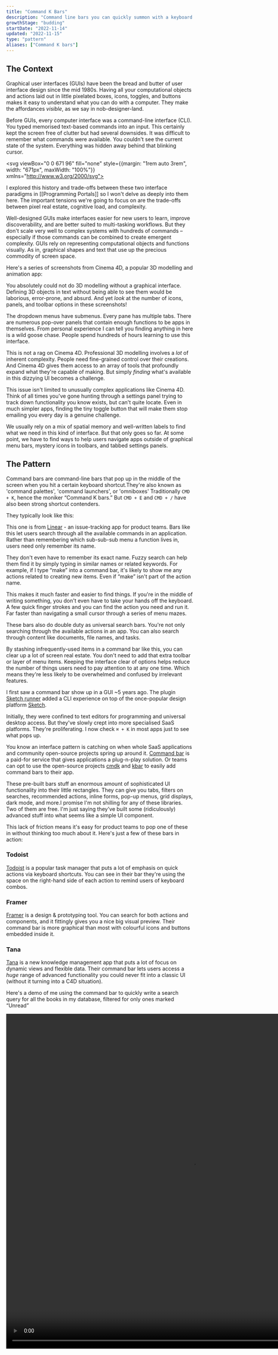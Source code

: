 ```yaml
---
title: "Command K Bars"
description: "Command line bars you can quickly summon with a keyboard shortcut"
growthStage: "budding"
startDate: "2022-11-14"
updated: "2022-11-15"
type: "pattern"
aliases: ["Command K bars"]
---
```


<h2 className="micro">The Context</h2>

Graphical user interfaces (GUIs) have been the bread and butter of user interface design since the mid 1980s. Having all your computational objects and actions laid out in little pixelated boxes, icons, toggles, and buttons makes it easy to understand what you can do with a computer. They make the affordances _visible_, as we say in nob-designer-land.

<BasicImage margin="0.5rem auto" src="/images/posts/command-bar/gui-buttons.png" width="700px" alt="A set of buttons, toggles, and sliders" />

Before GUIs, every computer interface was a command-line interface (CLI). You typed memorised text-based commands into an input. This certainly kept the screen free of clutter but had several downsides. It was difficult to remember what commands were available. You couldn't see the current state of the system. Everything was hidden away behind that blinking cursor.


<svg viewBox="0 0 671 96" fill="none" style={{margin: "1rem auto 3rem", width: "671px", maxWidth: "100%"}} xmlns="http://www.w3.org/2000/svg">
<rect width="671" height="96" rx="10" fill="#1D2B37"/>
<rect x="418" y="32" width="19" height="31" fill="#61E24B"/>
<path d="M49.14 53H51.14V55H49.14V53ZM43.14 55H49.14V57H43.14V55ZM41.14 41H43.14V55H41.14V41ZM43.14 39H49.14V41H43.14V39ZM49.14 41H51.14V43H49.14V41ZM61.06 43H63.06V45H61.06V43ZM61.06 55H63.06V57H61.06V55ZM80.98 39H82.98V55H80.98V39ZM74.98 55H80.98V57H74.98V55ZM72.98 39H74.98V55H72.98V39ZM88.9 45H90.9V49H88.9V45ZM96.9 51H98.9V55H96.9V51ZM90.9 55H96.9V57H90.9V55ZM88.9 53H90.9V55H88.9V53ZM90.9 49H96.9V51H90.9V49ZM96.9 45H98.9V47H96.9V45ZM90.9 43H96.9V45H90.9V43ZM112.82 53H114.82V55H112.82V53ZM106.82 55H112.82V57H106.82V55ZM104.82 45H106.82V49H112.82V45H114.82V51H106.82V55H104.82V45ZM106.82 43H112.82V45H106.82V43ZM126.74 43H130.74V45H126.74V43ZM124.74 45H126.74V47H124.74V45ZM120.74 43H122.74V47H124.74V49H122.74V57H120.74V43ZM136.66 45H138.66V49H136.66V45ZM144.66 51H146.66V55H144.66V51ZM138.66 55H144.66V57H138.66V55ZM136.66 53H138.66V55H136.66V53ZM138.66 49H144.66V51H138.66V49ZM144.66 45H146.66V47H144.66V45ZM138.66 43H144.66V45H138.66V43ZM156.58 45H158.58V51H156.58V45ZM158.58 51H160.58V57H158.58V51ZM154.58 39H156.58V45H154.58V39ZM178.5 39H180.5V57H178.5V45H176.5V43H178.5V39ZM174.5 45H176.5V47H174.5V45ZM172.5 47H174.5V49H172.5V47ZM170.5 45H172.5V47H170.5V45ZM166.5 39H168.5V43H170.5V45H168.5V57H166.5V39ZM188.42 45H190.42V51H188.42V45ZM190.42 51H192.42V57H190.42V51ZM186.42 39H188.42V45H186.42V39ZM208.34 41H210.34V55H208.34V41ZM200.34 39H208.34V41H202.34V55H208.34V57H200.34V39ZM224.26 53H226.26V55H224.26V53ZM218.26 55H224.26V57H218.26V55ZM216.26 45H218.26V49H224.26V45H226.26V51H218.26V55H216.26V45ZM218.26 43H224.26V45H218.26V43ZM232.18 45H234.18V49H232.18V45ZM240.18 51H242.18V55H240.18V51ZM234.18 55H240.18V57H234.18V55ZM232.18 53H234.18V55H232.18V53ZM234.18 49H240.18V51H234.18V49ZM240.18 45H242.18V47H240.18V45ZM234.18 43H240.18V45H234.18V43ZM256.1 55H258.1V57H256.1V55ZM254.1 53H256.1V55H254.1V53ZM252.1 51H254.1V53H252.1V51ZM248.1 39H250.1V49H252.1V51H250.1V57H248.1V39ZM252.1 47H254.1V49H252.1V47ZM254.1 45H256.1V47H254.1V45ZM256.1 43H258.1V45H256.1V43ZM266.02 41H268.02V43H272.02V45H268.02V55H266.02V45H264.02V43H266.02V41ZM268.02 55H274.02V57H268.02V55ZM287.94 45H289.94V55H287.94V45ZM281.94 55H287.94V57H281.94V55ZM279.94 45H281.94V55H279.94V45ZM281.94 43H287.94V45H281.94V43ZM303.86 45H305.86V55H303.86V45ZM295.86 43H303.86V45H297.86V55H303.86V57H297.86V61H295.86V43Z" fill="#61E24B"/>
<path d="M344.16 45H346.16V57H344.16V45ZM340.16 43H344.16V45H340.16V43ZM338.16 45H340.16V53H338.16V45ZM332.16 43H338.16V45H334.16V57H332.16V43ZM358.08 55H360.08V57H358.08V55ZM356.08 53H358.08V55H356.08V53ZM354.08 51H356.08V53H354.08V51ZM350.08 39H352.08V49H354.08V51H352.08V57H350.08V39ZM354.08 47H356.08V49H354.08V47ZM356.08 45H358.08V47H356.08V45ZM358.08 43H360.08V45H358.08V43ZM366 45H368V55H366V45ZM374 39H376V57H368V55H374V45H368V43H374V39ZM385.92 43H387.92V57H385.92V43ZM385.92 39H387.92V41H385.92V39ZM403.84 43H407.84V45H403.84V43ZM401.84 45H403.84V47H401.84V45ZM397.84 43H399.84V47H401.84V49H399.84V57H397.84V43Z" fill="#61E24B"/>
</svg>


I explored this history and trade-offs between these two interface paradigms in [[Programming Portals]] so I won't delve as deeply into them here. The important tensions we're going to focus on are the trade-offs between pixel real estate, cognitive load, and complexity.

Well-designed GUIs make interfaces easier for new users to learn, improve discoverability, and are better suited to multi-tasking workflows. But they don't scale very well to complex systems with hundreds of commands – especially if those commands can be combined to create emergent complexity. GUIs rely on representing computational objects and functions visually. As in, graphical shapes and text that use up the precious commodity of screen space.

Here's a series of screenshots from Cinema 4D, a popular 3D modelling and animation app:

<ImageFrame margin="0 auto" src="/images/posts/command-bar/cinema4d3.jpeg" width="1300px" alt="The interface for Cinema4D. A 3D triangle in the centre surrounded by a huge array of toolbars and panels" />

<ImageFrame margin="0 auto" src="/images/posts/command-bar/cinema4d2.jpeg" width="1300px" alt="The interface for Cinema4D. A 3D triangle in the centre surrounded by a huge array of toolbars and panels" />

<ImageFrame margin="0 auto 2rem" src="/images/posts/command-bar/cinema4d4.jpeg" width="1300px" alt="The interface for Cinema4D. A 3D triangle in the centre surrounded by a huge array of toolbars and panels" />

You absolutely could not do 3D modelling without a graphical interface. Defining 3D objects in text without being able to see them would be laborious, error-prone, and absurd. And yet _look_ at the number of icons, panels, and toolbar options in these screenshots!

The dropdown menus have submenus. Every pane has multiple tabs. There are numerous pop-over panels that contain enough functions to be apps in themselves. From personal experience I can tell you finding anything in here is a wild goose chase. People spend hundreds of hours learning to use this interface.

This is not a rag on Cinema 4D. Professional 3D modelling involves a _lot_ of inherent complexity. People need fine-grained control over their creations. And Cinema 4D gives them access to an array of tools that profoundly expand what they're capable of making. But simply _finding_ what's available in this dizzying UI becomes a challenge.

This issue isn't limited to unusually complex applications like Cinema 4D. Think of all times you've gone hunting through a settings panel trying to track down functionality you know exists, but can't quite locate. Even in much simpler apps, finding the tiny toggle button that will make them stop emailing you every day is a genuine challenge.

We usually rely on a mix of spatial memory and well-written labels to find what we need in this kind of interface. But that only goes so far. At some point, we have to find ways to help users navigate apps outside of graphical menu bars, mystery icons in toolbars, and tabbed settings panels.


<Spacer size="medium" />

<h2 className="micro">The Pattern</h2>

Command bars are command-line bars that pop up in the middle of the screen when you hit a certain keyboard shortcut.<Footnote idName={1}>They're also known as 'command palettes', 'command launchers', or 'omniboxes'</Footnote> Traditionally `CMD + K`, hence the moniker “Command K bars.” But `CMD + E` and `CMD + /` have also been strong shortcut contenders.

They typically look like this:

<ImageFrame src="/images/posts/command-bar/linear-cmd.jpg" width="1100px" alt="The command K bar in Linear" showalt />

This one is from [Linear](https://linear.app/) - an issue-tracking app for product teams. Bars like this let users search through all the available commands in an application. Rather than remembering which sub-sub-sub menu a function lives in, users need only remember its name. 

They don't even have to remember its exact name. Fuzzy search can help them find it by simply typing in similar names or related keywords. For example, if I type “make” into a command bar, it's likely to show me any actions related to creating new items. Even if “make” isn't part of the action name.

<ImageFrame src="/images/posts/command-bar/fuzzysearch.jpg" width="1100px" alt="Fuzzy search in Linear lets you find actions without needing the exact name" showalt />

This makes it much faster and easier to find things. If you're in the middle of writing something, you don't even have to take your hands off the keyboard. A few quick finger strokes and you can find the action you need and run it. Far faster than navigating a small cursor through a series of menu mazes.

These bars also do double duty as universal search bars. You're not only searching through the available actions in an app. You can also search through content like documents, file names, and tasks.

By stashing infrequently-used items in a command bar like this, you can clear up a lot of screen real estate. You don't need to add that extra toolbar or layer of menu items. Keeping the interface clear of options helps reduce the number of things users need to pay attention to at any one time. Which means they're less likely to be overwhelmed and confused by irrelevant features.

I first saw a command bar show up in a GUI ~5 years ago. The plugin [Sketch runner](https://sketchrunner.com/) added a CLI experience on top of the once-popular design platform [Sketch](https://www.sketch.com/).

<ImageFrame src="/images/posts/command-bar/sketch.jpg" width="1100px" alt="The sketch runner command bar" showalt />

Initially, they were confined to text editors for programming and universal desktop access. But they've slowly crept into more specialised SaaS platforms. They're proliferating. I now check `⌘ + K` in most apps just to see what pops up.

You know an interface pattern is catching on when whole SaaS applications and community open-source projects spring up around it. [Command bar](https://www.commandbar.com/) is a paid-for service that gives applications a plug-n-play solution. Or teams can opt to use the open-source projects [cmdk](https://cmdk.paco.me/) and [kbar](https://kbar.vercel.app/) to easily add command bars to their app.

These pre-built bars stuff an enormous amount of sophisticated UI functionality into their little rectangles. They can give you tabs, filters on searches, recommended actions, inline forms, pop-up menus, grid displays, dark mode, and more.<Footnote idName={2}>I promise I'm not shilling for any of these libraries. Two of them are free. I'm just saying they've built some (ridiculously) advanced stuff into what seems like a simple UI component.</Footnote> 

This lack of friction means it's easy for product teams to pop one of these in without thinking too much about it. Here's just a few of these bars in action:

### Todoist

[Todoist](https://todoist.com/) is a popular task manager that puts a lot of emphasis on quick actions via keyboard shortcuts. You can see in their bar they're using the space on the right-hand side of each action to remind users of keyboard combos.

<ImageFrame src="/images/posts/command-bar/todoist.jpg" width="1100px" />

### Framer

[Framer](https://www.framer.com/) is a design & prototyping tool. You can search for both actions and components, and it fittingly gives you a nice big visual preview. Their command bar is more graphical than most with colourful icons and buttons embedded inside it.

<ImageFrame src="/images/posts/command-bar/framer-cmd.jpg" width="1100px" />

### Tana

[Tana](https://tana.inc/) is a new knowledge management app that puts a lot of focus on dynamic views and flexible data. Their command bar lets users access a _huge_ range of advanced functionality you could never fit into a classic UI (without it turning into a C4D situation).

Here's a demo of me using the command bar to quickly write a search query for all the books in my database, filtered for only ones marked “Unread”


<Video width="1000px" height="900px" src="/images/posts/command-bar/tana.mp4" />

<Spacer size="small" />


This is a good example of how users can chain multiple actions together in command bars. Each selection in the bar moves you onto the next set of available choices.

### Raycast

[Raycast](https://www.raycast.com/) takes the concept of a command-bar-as-universal-interface to the extreme. The whole app is just a command bar. But it has access to your full desktop environment and integrates with most major applications.

<ImageFrame src="/images/posts/command-bar/raycast1.jpg" width="1000px" margin="1rem auto" />

Think of Apple's [Spotlight](https://support.apple.com/en-gb/guide/mac-help/mchlp1008/mac) feature, but if search actually worked and it could tap into all your other applications – Slack messages, Google drive files, Github PR, Figma files, etc. Raycast very cleverly designed the system to be extensible. Any developer can build a new extension for it, meaning there's no ceiling to the number of actions potentially available in it.

Here's a quick demo of me accessing Wikipedia, Spotify, Google, and even querying GPT-3 from the unified interface:

<Video src="/images/posts/command-bar/raycast.mp4" width="1000px" height="800px" />

<Spacer size="small" />


### Lazy

[Lazy](https://lazy.so/) is following the spirit of Raycast, but specifically for information capture and knowledge management. It's a bar you can pull up in any context – twitter, an article, a youtube video, email – and natively capture key information into a personal database.

<ImageFrame src="/images/posts/command-bar/lazy1.jpg" width="900px" margin="1rem auto 0" />
<ImageFrame src="/images/posts/command-bar/lazy3.jpg" width="900px" margin="0 auto 2rem" />

<TweetEmbed tweetId="1589633050107080704" />
 
They're still pre-release so you'll have to settle for the fancy landing page and [hype video](https://twitter.com/demtzu/status/1589633050107080704?s=20&t=CPWHr4kP7OrDcKq0-WmYTA).

<References>
  <ReferencesLink
    title="The History of Command Palettes: How Typing Commands Became The Norm Again"
    href="https://capiche.com/e/consumer-dev-tools-command-palette"
    author="Matthew Guay"
  />
  <ReferencesLink
    title="How to build a remarkable command palette"
    href="https://blog.superhuman.com/how-to-build-a-remarkable-command-palette/"
    author="Tim Boucher"
  />
  <ReferencesLink
    title="The Command Line Comeback"
    href="https://gabygoldberg.medium.com/the-command-line-comeback-9857b49c7423"
    author="Gaby Goldberg"
  />
  <ReferencesLink
    title="UI Breakthrough-Command Line Interfaces"
    href="https://jnd.org/ui_breakthrough-command_line_interfaces/"
    author="Don Norman"
  />
  <ReferencesLink
    title="CLUI: Building a Graphical Command Line"
    href="https://blog.replit.com/clui"
    author="Tyler Angert and Moudy Elkammash"
  />
</References>
